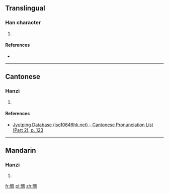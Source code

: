 ==Translingual==

===Han character===
{{Han char|rn=72|rad=日|as=08|sn=12|four=|canj=日月土口 (ABGR)|ids=⿰[[日]][[周]]}}

# {{defn|Han|sort=日08}}

====References====
* {{Han ref|kx=0496.280|dkj=13981|hdz=21519.110|uh=666D|ud=26221}}

----

==Cantonese==

===Hanzi===
{{yue-hanzi|jyut=[[zau2]]|y=jau2}}

# {{defn|lang=yue|sort=日08}}

====References====
*[http://www.iso10646hk.net/jp/document/download.jsp Jyutping Database (iso10646hk.net) - Cantonese Pronunciation List (Part 2), p. 123]

----

==Mandarin==

===Hanzi===
{{cmn-hanzi|pin=[[zhǒu]] ([[zhou3]])|wg=chou<sup>3</sup>}}

# {{defn|lang=cmn|sort=日08}}

[[fr:晭]]
[[pl:晭]]
[[zh:晭]]